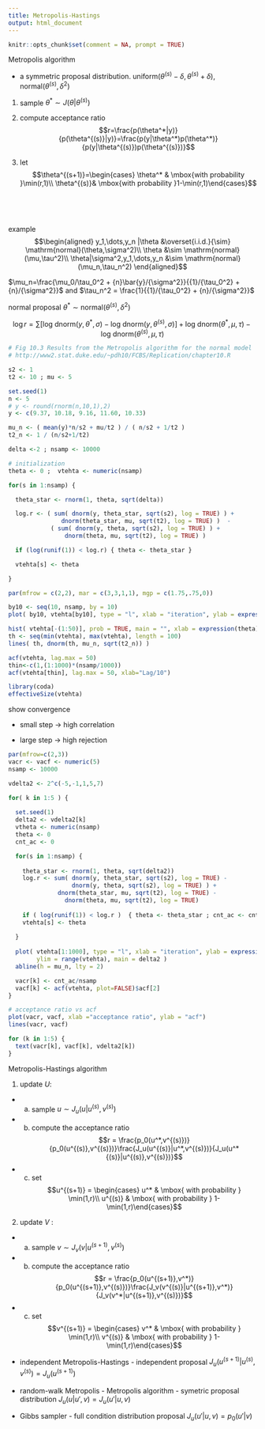 ```yaml
---
title: Metropolis-Hastings
output: html_document
---
```


```R
knitr::opts_chunk$set(comment = NA, prompt = TRUE)
```

Metropolis algorithm

* a symmetric proposal distribution. uniform($\theta^{(s)}-\delta,\theta^{(s)}+\delta$), normal($\theta^{(s)},\delta^2$)

1. sample $\theta^* \sim J(\theta|\theta^{(s)})$

2. compute acceptance ratio $$r=\frac{p(\theta^*|y)}{p(\theta^{(s)}|y)}=\frac{p(y|\theta^*)p(\theta^*)}{p(y|\theta^{(s)})p(\theta^{(s)})}$$

3. let $$\theta^{(s+1)}=\begin{cases} \theta^* & \mbox{with probability }\min(r,1)\\
\theta^{(s)}& \mbox{with probability }1-\min(r,1)\end{cases}$$

\

\

example
$$\begin{aligned}
y_1,\dots,y_n |\theta &\overset{i.i.d.}{\sim} \mathrm{normal}(\theta,\sigma^2)\\
\theta &\sim \mathrm{normal}(\mu,\tau^2)\\
\theta|\sigma^2,y_1,\dots,y_n &\sim  \mathrm{normal}(\mu_n,\tau_n^2)
\end{aligned}$$

$\mu_n=\frac{\mu_0/\tau_0^2 + {n}\bar{y}/{\sigma^2}}{{1}/{\tau_0^2} + {n}/{\sigma^2}}$ and $\tau_n^2 = \frac{1}{{1}/{\tau_0^2} + {n}/{\sigma^2}}$ 

normal proposal $\theta^* \sim  \mathrm{normal}(\theta^{(s)},\delta^2)$

$$\log r = \sum [\mbox{log dnorm}(y,\theta^*,\sigma) - \mbox{log dnorm}(y,\theta^{(s)},\sigma)]
+ \mbox{log dnorm}(\theta^*,\mu,\tau) - \mbox{log dnorm}(\theta^{(s)},\mu,\tau)$$


```r
# Fig 10.3 Results from the Metropolis algorithm for the normal model
# http://www2.stat.duke.edu/~pdh10/FCBS/Replication/chapter10.R

s2 <- 1 
t2 <- 10 ; mu <- 5

set.seed(1)
n <- 5
# y <- round(rnorm(n,10,1),2)
y <- c(9.37, 10.18, 9.16, 11.60, 10.33)

mu_n <- ( mean(y)*n/s2 + mu/t2 ) / ( n/s2 + 1/t2 ) 
t2_n <- 1 / (n/s2+1/t2)

delta <-2 ; nsamp <- 10000 

# initialization 
theta <- 0 ;  vtehta <- numeric(nsamp)

for(s in 1:nsamp) {

  theta_star <- rnorm(1, theta, sqrt(delta))

  log.r <- ( sum( dnorm(y, theta_star, sqrt(s2), log = TRUE) ) + 
               dnorm(theta_star, mu, sqrt(t2), log = TRUE) )  -
            ( sum( dnorm(y, theta, sqrt(s2), log = TRUE) ) +
                dnorm(theta, mu, sqrt(t2), log = TRUE) ) 

  if (log(runif(1)) < log.r) { theta <- theta_star }

  vtehta[s] <- theta

}

par(mfrow = c(2,2), mar = c(3,3,1,1), mgp = c(1.75,.75,0))

by10 <- seq(10, nsamp, by = 10)
plot( by10, vtehta[by10], type = "l", xlab = "iteration", ylab = expression(theta) )

hist( vtehta[-(1:50)], prob = TRUE, main = "", xlab = expression(theta), ylab = "density" )
th <- seq(min(vtehta), max(vtehta), length = 100)
lines( th, dnorm(th, mu_n, sqrt(t2_n)) )

acf(vtehta, lag.max = 50)
thin<-c(1,(1:1000)*(nsamp/1000))
acf(vtehta[thin], lag.max = 50, xlab="Lag/10")

library(coda)
effectiveSize(vtehta)
```

show convergence

* small step $\rightarrow$ high correlation

* large step $\rightarrow$ high rejection

```r
par(mfrow=c(2,3))
vacr <- vacf <- numeric(5)
nsamp <- 10000

vdelta2 <- 2^c(-5,-1,1,5,7)

for( k in 1:5 ) {
  
  set.seed(1)
  delta2 <- vdelta2[k]
  vtheta <- numeric(nsamp)
  theta <- 0
  cnt_ac <- 0

  for(s in 1:nsamp) {
  
    theta_star <- rnorm(1, theta, sqrt(delta2))
    log.r <- sum( dnorm(y, theta_star, sqrt(s2), log = TRUE) -
                  dnorm(y, theta, sqrt(s2), log = TRUE) ) + 
              dnorm(theta_star, mu, sqrt(t2), log = TRUE) -
                dnorm(theta, mu, sqrt(t2), log = TRUE) 
  
    if ( log(runif(1)) < log.r )  { theta <- theta_star ; cnt_ac <- cnt_ac + 1 }
    vtehta[s] <- theta
  
  }
  
  plot( vtehta[1:1000], type = "l", xlab = "iteration", ylab = expression(theta), 
        ylim = range(vtehta), main = delta2 ) 
  abline(h = mu_n, lty = 2)

  vacr[k] <- cnt_ac/nsamp
  vacf[k] <- acf(vtehta, plot=FALSE)$acf[2]
}

# acceptance ratio vs acf
plot(vacr, vacf, xlab ="acceptance ratio", ylab = "acf") 
lines(vacr, vacf)

for (k in 1:5) {
  text(vacr[k], vacf[k], vdelta2[k])
}


```

Metropolis-Hastings algorithm

1. update $U$:

- (a) sample $u \sim J_u(u|u^{(s)}, v^{(s)})$
  
- (b) compute the acceptance ratio
    $$r = \frac{p_0(u^*,v^{(s)})}{p_0(u^{(s)},v^{(s)})}\frac{J_u(u^{(s)}|u^*,v^{(s)})}{J_u(u^*{(s)}|u^{(s)},v^{(s)})}$$
    
- (c) set $$u^{(s+1)} = \begin{cases}  u^* & \mbox{ with probability } \min(1,r)\\
                                          u^{(s)} & \mbox{ with probability } 1-\min(1,r)\end{cases}$$

2. update $V$ :

- (a) sample $v \sim J_v(v|u^{(s+1)}, v^{(s)})$
  
- (b) compute the acceptance ratio
    $$r = \frac{p_0(u^{(s+1)},v^*)}{p_0(u^{(s+1)},v^{(s)})}\frac{J_v(v^{(s)}|u^{(s+1)},v^*)}{J_v(v^*|u^{(s+1)},v^{(s)})}$$
    
- (c) set $$v^{(s+1)} = \begin{cases}  v^* & \mbox{ with probability } \min(1,r)\\
                                          v^{(s)} & \mbox{ with probability } 1-\min(1,r)\end{cases}$$

* independent Metropolis-Hastings - independent proposal $J_u(u^{(s+1)}|u^{(s)},v^{(s)}) = J_u(u^{(s+1)})$

* random-walk Metropolis - Metropolis algorithm - symetric proposal distribution  $J_u(u|u',v) = J_u(u'|u,v)$  

* Gibbs sampler - full condition distribution proposal  $J_u(u'|u,v) = p_0(u'|v)$   

